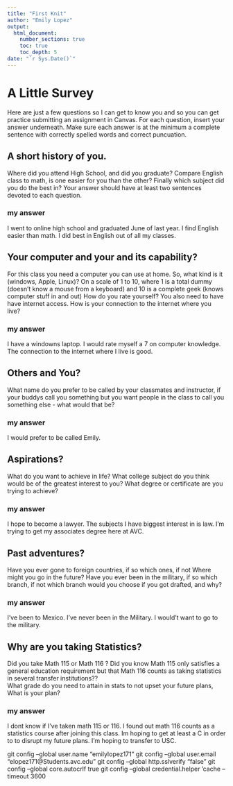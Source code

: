 ```yaml
---
title: "First Knit"
author: "Emily Lopez"
output: 
  html_document:
    number_sections: true
    toc: true
    toc_depth: 5
date: "`r Sys.Date()`"   
---
```


# A Little Survey

Here are just a few questions so I can get to know you and so you can get practice submitting an assignment in Canvas.  For each question, insert your answer underneath. Make sure each answer is at the minimum a complete sentence with correctly spelled words and correct puncuation. 

## A short history of you.  
Where did you attend High School, and did you graduate? Compare English class to math, is one easier for you than the other? Finally which subject did you do the best in? Your answer should have at least two sentences devoted to each question.  
  
### my answer     
I went to online high school and graduated June of last year. I find English easier than math. I did best in English out of all my classes. 

     


## Your computer and your and its capability?  
 For this class  you need a computer you can use at home.  So, what kind is it (windows, Apple, Linux)?  On a scale of 1 to 10, where 1 is a total dummy (doesn't know a mouse from a keyboard) and 10 is a complete geek (knows computer stuff in and out) How do you rate yourself?  You also need to have have internet access. How is your connection to the internet where you live?

### my answer   
I have a windowns laptop. I would rate myself a 7 on computer knowledge. The connection to the internet where I live is good.

   

## Others and You?   
What name do you prefer to be called by your classmates and instructor, if your buddys call you something but you want people in the class to call you something else - what would that be? 

### my answer     
 I would prefer to be called Emily.
 
   
 




## Aspirations?   
What do you want to achieve in life?  What college subject do you think would be of the greatest interest to you? What degree or certificate are you trying to achieve?

### my answer     
 I hope to become a lawyer. The subjects I have biggest interest in is law.
   I'm trying to get my associates degree here at AVC. 
 




## Past adventures?  
Have you ever gone to foreign countries, if so which ones, if not Where might you go in the future?  Have you ever been in the military, if so which branch, if not which branch would you choose if you got drafted, and why?

### my answer     
 I've been to Mexico. I've never been in the Military. I would't want to go to the military. 
   
  




## Why are you taking Statistics?  
Did you take Math 115 or Math 116 ?  Did you know Math 115 only satisfies a general education requirement but that Math 116 counts as taking statistics in several transfer institutions??  
What grade do you need to attain in stats to not upset your future plans, What is your plan?  
 

### my answer     
 I dont know if I've taken math 115 or 116. I found out math 116 counts as a statistics course after joining this class. Im hoping to get at least a C in order to to disrupt my future plans. I'm hoping to transfer to USC.
   
 
git config --global user.name "emilylopez171"
git config --global user.email "elopez171@Students.avc.edu"
git config --global http.sslverify "false"
git config --global core.autocrlf true
git config --global credential.helper 'cache --timeout 3600





  




